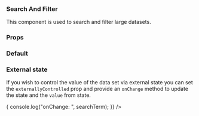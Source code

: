 
<Meta
  title="SearchAndFilter"
  component={SearchAndFilter}
  decorators={[withKnobs]}
/>

### Search And Filter

This component is used to search and filter large datasets.

### Props

<Props of={SearchAndFilter} />

### Default

<Preview>
  <Story name="Default">
    <SearchAndFilter />
  </Story>
</Preview>

### External state

If you wish to control the value of the data set via external state you can set
the `externallyControlled` prop and provide an `onChange` method to update the
state and the `value` from state.

<Preview>
  <Story name="External state">
    <SearchAndFilter
      externallyControlled
      onChange={(searchTerm) => {
        console.log("onChange: ", searchTerm);
      }}
    />
  </Story>
</Preview>
